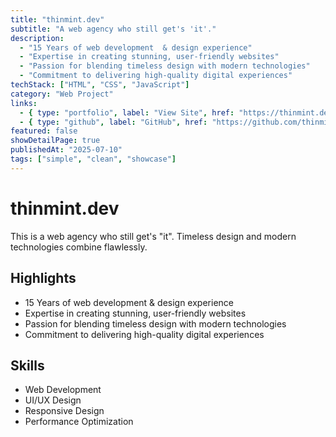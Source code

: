 ```yaml
---
title: "thinmint.dev"
subtitle: "A web agency who still get's 'it'."
description: 
  - "15 Years of web development  & design experience"
  - "Expertise in creating stunning, user-friendly websites"
  - "Passion for blending timeless design with modern technologies"
  - "Commitment to delivering high-quality digital experiences"
techStack: ["HTML", "CSS", "JavaScript"]
category: "Web Project"
links:
  - { type: "portfolio", label: "View Site", href: "https://thinmint.dev", primary: true }
  - { type: "github", label: "GitHub", href: "https://github.com/thinmintdev" }
featured: false
showDetailPage: true
publishedAt: "2025-07-10"
tags: ["simple", "clean", "showcase"]
---
```


# thinmint.dev

This is a web agency who still get's "it". Timeless design and modern technologies combine flawlessly.

## Highlights

- 15 Years of web development & design experience
- Expertise in creating stunning, user-friendly websites
- Passion for blending timeless design with modern technologies
- Commitment to delivering high-quality digital experiences

## Skills

- Web Development
- UI/UX Design
- Responsive Design
- Performance Optimization
